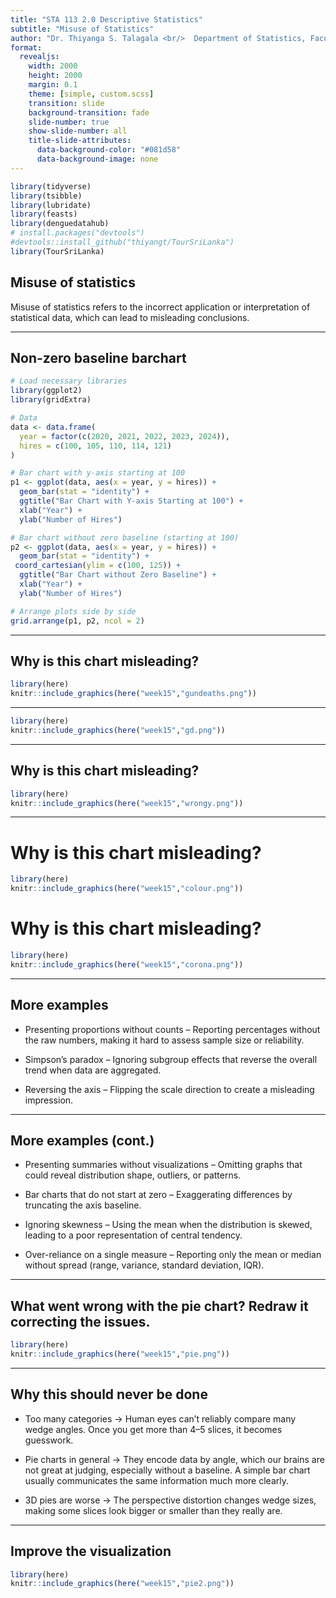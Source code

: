 ```yaml
---
title: "STA 113 2.0 Descriptive Statistics"
subtitle: "Misuse of Statistics"
author: "Dr. Thiyanga S. Talagala <br/>  Department of Statistics, Faculty of Applied Sciences <br/> University of Sri Jayewardenepura, Sri Lanka"
format:
  revealjs:
    width: 2000
    height: 2000
    margin: 0.1
    theme: [simple, custom.scss]
    transition: slide
    background-transition: fade
    slide-number: true
    show-slide-number: all
    title-slide-attributes: 
      data-background-color: "#081d58"
      data-background-image: none
---
```


```r
library(tidyverse)
library(tsibble)
library(lubridate)
library(feasts)
library(denguedatahub)
# install.packages("devtools")
#devtools::install_github("thiyangt/TourSriLanka")
library(TourSriLanka)
```


## Misuse of statistics

Misuse of statistics refers to the incorrect application or interpretation of statistical data, which can lead to misleading conclusions. 


------------------------------------------------------------------------

## Non-zero baseline barchart

```r
# Load necessary libraries
library(ggplot2)
library(gridExtra)

# Data
data <- data.frame(
  year = factor(c(2020, 2021, 2022, 2023, 2024)),
  hires = c(100, 105, 110, 114, 121)
)

# Bar chart with y-axis starting at 100
p1 <- ggplot(data, aes(x = year, y = hires)) +
  geom_bar(stat = "identity") +
  ggtitle("Bar Chart with Y-axis Starting at 100") +
  xlab("Year") +
  ylab("Number of Hires")

# Bar chart without zero baseline (starting at 100)
p2 <- ggplot(data, aes(x = year, y = hires)) +
  geom_bar(stat = "identity") +
 coord_cartesian(ylim = c(100, 125)) +
  ggtitle("Bar Chart without Zero Baseline") +
  xlab("Year") +
  ylab("Number of Hires")

# Arrange plots side by side
grid.arrange(p1, p2, ncol = 2)

```

------------------------------------------------------------------------

## Why is this chart misleading?

```r
library(here)
knitr::include_graphics(here("week15","gundeaths.png"))
```

---

```r
library(here)
knitr::include_graphics(here("week15","gd.png"))
```

<!--inverted y-axis-->

------------------------------------------------------------------------

## Why is this chart misleading?

```r
library(here)
knitr::include_graphics(here("week15","wrongy.png"))
```

<!--See y-axis tick marks-->

------------------------------------------------------------------------

# Why is this chart misleading?

```r
library(here)
knitr::include_graphics(here("week15","colour.png"))
```

# Why is this chart misleading?

```r
library(here)
knitr::include_graphics(here("week15","corona.png"))
```

---

## More examples

- Presenting proportions without counts – Reporting percentages without the raw numbers, making it hard to assess sample size or reliability.

- Simpson’s paradox – Ignoring subgroup effects that reverse the overall trend when data are aggregated.

- Reversing the axis – Flipping the scale direction to create a misleading impression.

---

## More examples (cont.)

- Presenting summaries without visualizations – Omitting graphs that could reveal distribution shape, outliers, or patterns.

- Bar charts that do not start at zero – Exaggerating differences by truncating the axis baseline.

- Ignoring skewness – Using the mean when the distribution is skewed, leading to a poor representation of central tendency.

- Over-reliance on a single measure – Reporting only the mean or median without spread (range, variance, standard deviation, IQR).


---

## What went wrong with the pie chart? Redraw it correcting the issues.

```r
library(here)
knitr::include_graphics(here("week15","pie.png"))
```

---

## Why this should never be done

- Too many categories →
Human eyes can’t reliably compare many wedge angles. Once you get more than 4–5 slices, it becomes guesswork.

- Pie charts in general →
They encode data by angle, which our brains are not great at judging, especially without a baseline.
A simple bar chart usually communicates the same information much more clearly.

- 3D pies are worse →
The perspective distortion changes wedge sizes, making some slices look bigger or smaller than they really are.

---

## Improve the visualization

```r
library(here)
knitr::include_graphics(here("week15","pie2.png"))
```

